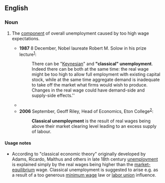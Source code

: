 {{wikipedia|Unemployment types}}
==English==

===Noun===
{{en-noun|head=[[classical]] [[unemployment]]|-}}

# {{economics}} The [[component]] of overall unemployment caused by too high wage expectations.
#* '''1987''' 8 December, Nobel laureate Robert M. Solow in his prize lecture<sup>[http://nobelprize.org/nobel_prizes/economics/laureates/1987/solow-lecture.html]</sup>:
#*: There can be "[[Keynesian]]" and '''"classical" unemployment'''. Indeed there can be both at the same time: the real wage might be too high to allow full employment with existing capital stock, while at the same time aggregate demand is inadequate to take off the market what firms would wish to produce. Changes in the real wage could have demand-side and supply-side effects.'' 
#* {{quote-journal|journal=The American Economic Review|volume=78|number=2|page=188-193|title=Is European Unemployment Classical or Keynesian?|author=Robert M. Coen and Bert G. Hickman.|passage=In the standard fix-price model of price-taking competitive firms, Keynesian and '''classical unemployment''' are separate states according to whether notional product supply exceeds or falls short of market demand at the prevailing wage and price configuration, so that labor demand is either output constrained and determined by the inverted production function (Keynesian unemployment), or firms are on their notional product supply and labor demand functions but the real wage exceeds the Walrasian full-employment level ('''classical unemployment'''). Thus labor demand is independent of the real wage in the Keynesian state and depends only on the real wage in the classical state.|year=1988}}
#* '''2006''' September, Geoff Riley, Head of Economics, Eton College<sup>[http://www.tutor2u.net/economics/revision-notes/a2-macro-unemployment.html]</sup>:
#*: '''Classical unemployment''' is the result of real wages being above their market clearing level leading to an excess supply of labour.

====Usage notes====
* According to "classical economic theory" originally developed by Adams, Ricardo, Malthus and others in late 18th century [[unemployment]] is explained simply by the real wages being higher than the [[market-equilibrium]] wage. Classical unemployment is suggested to arise e.g. as a result of a too generous [[minimum wage]] law or [[labor union]] influence.